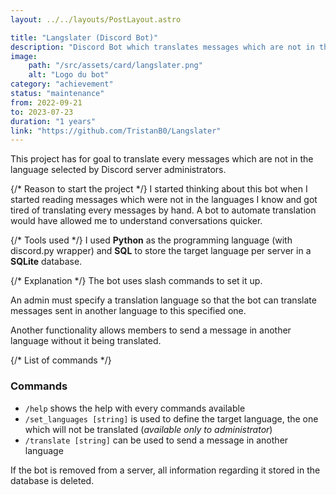 ```yaml
---
layout: ../../layouts/PostLayout.astro

title: "Langslater (Discord Bot)"
description: "Discord Bot which translates messages which are not in the language selected by the servers' administrators."
image:
    path: "/src/assets/card/langslater.png"
    alt: "Logo du bot"
category: "achievement"
status: "maintenance"
from: 2022-09-21
to: 2023-07-23
duration: "1 years"
link: "https://github.com/TristanB0/Langslater"
---
```


This project has for goal to translate every messages which are not in the language selected by Discord server administrators.

{/* Reason to start the project */}
I started thinking about this bot when I started reading messages which were not in the languages I know and got tired of translating every messages by hand. A bot to automate translation would have allowed me to understand conversations quicker.

{/* Tools used */}
I used **Python** as the programming language (with discord.py wrapper) and **SQL** to store the target language per server in a **SQLite** database.

{/* Explanation */}
The bot uses slash commands to set it up.

An admin must specify a translation language so that the bot can translate messages sent in another language to this specified one.

Another functionality allows members to send a message in another language without it being translated.

{/* List of commands */}

### Commands

- `/help` shows the help with every commands available
- `/set_languages [string]` is used to define the target language, the one which will not be translated (_available only to administrator_)
- `/translate [string]` can be used to send a message in another language

If the bot is removed from a server, all information regarding it stored in the database is deleted.
